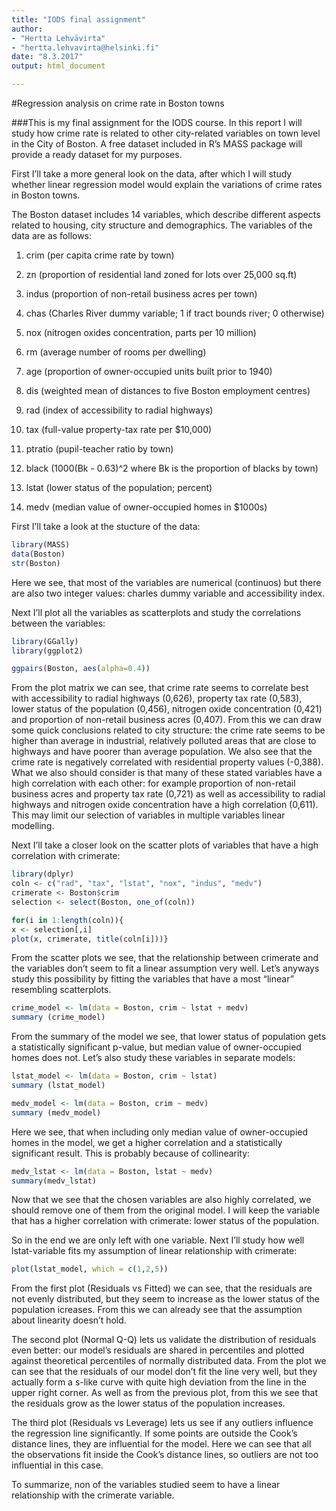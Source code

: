 ```yaml
---
title: "IODS final assignment"
author: 
- "Hertta Lehvävirta"
- "hertta.lehvavirta@helsinki.fi"
date: "8.3.2017"
output: html_document

---
```



#Regression analysis on crime rate in Boston towns

###This is my final assignment for the IODS course. In this report I will study how crime rate is related to other city-related variables on town level in the City of Boston. A free dataset included in R's MASS package will provide a ready dataset for my purposes. 

First I'll take a more general look on the data, after which I will study whether linear regression model would explain the variations of crime rates in Boston towns.

The Boston dataset includes 14 variables, which describe different aspects related to housing, city structure and demographics. The variables of the data are as follows:

1. crim (per capita crime rate by town)

2. zn (proportion of residential land zoned for lots over 25,000 sq.ft)

3. indus (proportion of non-retail business acres per town)

4. chas (Charles River dummy variable;  1 if tract bounds river; 0 otherwise)

5. nox (nitrogen oxides concentration, parts per 10 million)

6. rm (average number of rooms per dwelling)

7. age (proportion of owner-occupied units built prior to 1940)

8. dis (weighted mean of distances to five Boston employment centres)

9. rad (index of accessibility to radial highways)

10. tax (full-value property-tax rate per \$10,000)

11. ptratio (pupil-teacher ratio by town)

12. black (1000(Bk - 0.63)^2 where Bk is the proportion of blacks by town)

13. lstat (lower status of the population; percent)

14. medv (median value of owner-occupied homes in \$1000s)

First I'll take a look at the stucture of the data:

```r
library(MASS)
data(Boston)
str(Boston)
```

Here we see, that most of the variables are numerical (continuos) but there are also two integer values: charles dummy variable and accessibility index.


Next I'll plot all the variables as scatterplots and study the correlations between the variables: 


```r

library(GGally)
library(ggplot2)

ggpairs(Boston, aes(alpha=0.4))
```


From the plot matrix we can see, that crime rate seems to correlate best with accessibility to radial highways (0,626), property tax rate (0,583), lower status of the population (0,456), nitrogen oxide concentration (0,421) and proportion of non-retail business acres (0,407). From this we can draw some quick conclusions related to city structure: the crime rate seems to be higher than average in industrial, relatively polluted areas that are close to highways and have poorer than average population. We also see that the crime rate is negatively correlated with residential property values (-0,388). 
What we also should  consider is that many of these stated variables have a high correlation with each other: for example proportion of non-retail business acres and property tax rate (0,721) as well as accessibility to radial highways and nitrogen oxide concentration have a high correlation (0,611). This may limit our selection of variables in multiple variables linear modelling.

Next I'll take a closer look on the scatter plots of variables that have a high correlation with crimerate: 

```r
library(dplyr)
coln <- c("rad", "tax", "lstat", "nox", "indus", "medv")
crimerate <- Boston$crim
selection <- select(Boston, one_of(coln))

for(i in 1:length(coln)){
x <- selection[,i]
plot(x, crimerate, title(coln[i]))}
```

From the scatter plots we see, that the relationship between crimerate and the variables don't seem to fit a linear assumption very well. Let's anyways study this possibility by fitting the variables that have a most "linear" resembling scatterplots.

```r
crime_model <- lm(data = Boston, crim ~ lstat + medv)
summary (crime_model)
```

From the summary of the model we see, that lower status of population gets a statistically significant p-value, but median value of owner-occupied homes does not. Let's also study these variables in separate models:

```r
lstat_model <- lm(data = Boston, crim ~ lstat)
summary (lstat_model)

```



```r
medv_model <- lm(data = Boston, crim ~ medv)
summary (medv_model)
```


Here we see, that when including only median value of owner-occupied homes in the model, we get a higher correlation and a statistically significant result. This is probably because of collinearity:

```r
medv_lstat <- lm(data = Boston, lstat ~ medv)
summary(medv_lstat)
```

Now that we see that the chosen variables are also highly correlated, we should remove one of them from the original model. I will keep the variable that has a higher correlation with crimerate: lower status of the population. 

So in the end we are only left with one variable. Next I'll study how well lstat-variable fits my assumption of linear relationship with crimerate:

```r
plot(lstat_model, which = c(1,2,5))
```

From the first plot (Residuals vs Fitted) we can see, that the residuals are not evenly distributed, but they seem to increase as the lower status of the population icreases. From this we can already see that the assumption about linearity doesn't hold.

The second plot (Normal Q-Q) lets us validate the distribution of residuals even better: our model's residuals are shared in percentiles and plotted against theoretical percentiles of normally distributed data. From the plot we can see that the residuals of our model don't fit the line very well, but they actually form a s-like curve with quite high deviation from the line in the upper right corner. As well as from the previous plot, from this we see that the residuals grow as the lower status of the population increases. 

The third plot (Residuals vs Leverage) lets us see if any outliers influence the regression line significantly. If some points are outside the Cook's distance lines, they are influential for the model. Here we can see that all the observations fit inside the Cook's distance lines, so outliers are not too influential in this case.

To summarize, non of the variables studied seem to have a linear relationship with the crimerate variable. 



